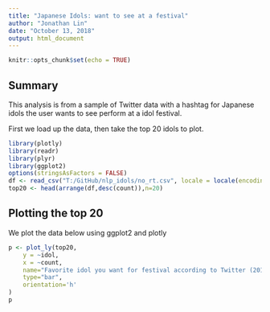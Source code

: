 ```yaml
---
title: "Japanese Idols: want to see at a festival"
author: "Jonathan Lin"
date: "October 13, 2018"
output: html_document
---
```


```r
knitr::opts_chunk$set(echo = TRUE)
```

## Summary

This analysis is from a sample of Twitter data with a hashtag for Japanese idols the user wants to see perform at a idol festival.

First we load up the data, then take the top 20 idols to plot.


```r
library(plotly)
library(readr)
library(plyr)
library(ggplot2)
options(stringsAsFactors = FALSE)
df <- read_csv("T:/GitHub/nlp_idols/no_rt.csv", locale = locale(encoding="UTF-8"))
top20 <- head(arrange(df,desc(count)),n=20)

```

## Plotting the top 20

We plot the data below using ggplot2 and plotly

```r
p <- plot_ly(top20,
    y = ~idol,
    x = ~count,
    name="Favorite idol you want for festival according to Twitter (2017)",
    type="bar",
    orientation='h'
)
p
```

